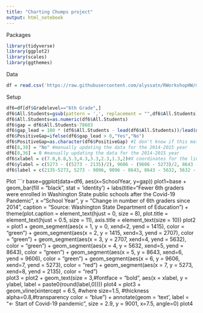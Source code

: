 ```yaml
---
title: "Charting Chumps project"
output: html_notebook
---
```

Packages
```r
library(tidyverse)
library(ggplot2)
library(scales)
library(ggthemes)
```

Data
```r
df = read.csv('https://raw.githubusercontent.com/alyssatn/RWorkshopHW/main/Report_Card_Enrollment_from_2014-15_to_Current_Year.csv')
```

Setup
```r
df6=df[df$Gradelevel=="6th Grade",]
df6$All.Students=gsub(pattern = ',', replacement = "",df6$All.Students)
df6$All.Students=as.numeric(df6$All.Students)
df6$gap = df6$All.Students-78603
df6$gap_lead = 100 * (df6$All.Students - lead(df6$All.Students))/lead(df6$All.Students)
df6$PositiveGap=ifelse(df6$gap_lead > 0,"Yes","No")
df6$PositiveGap=as.character(df6$PositiveGap) #I don't know if this matters but I have it here anyway
df6[8,38] = "No" #manually updating the data for the 2014-2015 year
df6[8,36] = 0 #manually updating the data for the 2014-2015 year
df6$xlabel = c(7.8,6.8,5.3,4.3,3.3,2.3,1.3,2)#X coordinates for the line segment labels
df6$ylabel = c(5273 - ((5273 - 2135)/2), 9606 - (9606 - 5273)/2, 8643 - (8643 - 9606)/2, 8643 - (8643 - 5632)/2,5632 - (5632-2707)/2, 2707 - (2702-1415)/2,(1415/2), 600)#Y coordinates for the line segment labels
df6$label = c(2135-5273, 5273 - 9096, 9096 - 8643, 8643 - 5632, 5632 - 2707, 2707 - 1415, 1415, 0)
```

Plot
```r
base=ggplot(data=df6,
            aes(x=SchoolYear,
                y=gap))
plot1=base + geom_bar(fill = "black",
                      stat = 'identity') + 
      labs(title="Fewer 6th graders were enrolled in Washington State public schools after the Covid-19 Pandemic",
                     x ="School Year", 
                     y = "Change in number of 6th graders since 2014",
                     caption = "Source: Washington State Department of Education") + 
      theme(plot.caption = element_text(hjust = 0, size = 8), 
                      plot.title = element_text(hjust = 0.5, size = 11), axis.title = element_text(size = 10))
plot2 = plot1 + geom_segment(aes(x = 1, y = 0, xend=2, yend = 1415), color = "green") + 
        geom_segment(aes(x = 2, y = 1415, xend=3, yend = 2707), color = "green") + 
        geom_segment(aes(x = 3, y = 2707, xend=4, yend = 5632), color = "green") + 
        geom_segment(aes(x = 4, y = 5632, xend=5, yend = 8643), color = "green") + 
        geom_segment(aes(x = 5, y = 8643, xend=6, yend = 9606), color = "green") + 
        geom_segment(aes(x = 6, y = 9606, xend=7, yend = 5273), color = "red") + 
        geom_segment(aes(x = 7, y = 5273, xend=8, yend = 2135), color = "red")  
plot3 = plot2 + geom_text(size = 3,#fontface = "bold",
                          aes(x =  xlabel, y = ylabel, label = paste0(round(label,0))))
plot4 = plot3 + geom_vline(xintercept = 6.5, #where
                           size=1.5, #thickness
                           alpha=0.8,#transparency
                           color = "blue") + 
        annotate(geom = 'text', 
                 label = "<- Start of Covid-19 pandemic",
                 size = 2.9,
                 y = 9001,
                 x=7.5,
                 angle=0)
plot4

